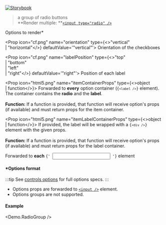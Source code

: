 
[![Storybook](https://img.shields.io/badge/Storybook-%23E06A8C?style=flat-square&logo=storybook&labelColor=%23ececec)](https://main--6181962da34217003a0d0018.chromatic.com?path=/story/controls-group-radio--default-control)

> a group of radio buttons<br />
> **Render multiple: **[`<input type="radio" />`](https://developer.mozilla.org/en-US/docs/Web/HTML/Element/input/radio)

<Props>
  <CommonProps />

  <Prop icon="cf.png" name="options" type="object">
    Options to render*
  </Prop>

  <Prop icon="cf.png" name="orientation" type={<>"vertical"<br />| "horizontal"</>} defaultValue='"vertical"'>
    Orientation of the checkboxes
  </Prop>

  <Prop icon="cf.png" name="labelPosition" type={<>"top"<br />| "bottom"<br />| "left"<br />| "right"</>} defaultValue='"right"'>
    Position of each label
  </Prop>

  <Prop icon="html5.png" name="itemContainerProps" type={<>object<br />| function</>}>
    Forwarded to <strong>every</strong> option container (<code>{` <label /> `}</code> element).<br />
    The container contains the <strong>radio</strong> and the <strong>label</strong>.
    <br /><br /><strong>Function:</strong> If a function is provided, that function will receive option's props (if available) and must return props for the item container.
  </Prop>

  <Prop icon="html5.png" name="itemLabelContainerProps" type={<>object<br />| function</>}>
    If provided, the label will be wrapped with a <code>{` <div /> `}</code> element with the given props.
    <br /><br /><strong>Function:</strong> If a function is provided, that function will receive option's props (if available) and must return props for the label container.
  </Prop>

  <Prop icon="html5.png" name="{...props}" type="object">
    Forwarded to <strong>each</strong> <code>{' <input /> '}</code> element
  </Prop>
</Props>

#### *Options format

:::tip
See [controls options](./controls-options) for full options specs.
:::

- Options props are forwarded to [`<input />`](https://developer.mozilla.org/en-US/docs/Web/HTML/Element/input/radio) element.
- Options groups are not supported.

#### Example
<Demo.RadioGroup />